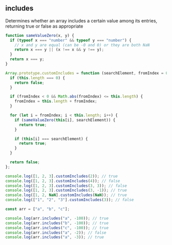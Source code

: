 
## includes

Determines whether an array includes a certain value among its entries,
returning true or false as appropriate

```js
function sameValueZero(x, y) {
  if (typeof x === "number" && typeof y === "number") {
    // x and y are equal (can be -0 and 0) or they are both NaN
    return x === y || (x !== x && y !== y);
  }
  return x === y;
}

Array.prototype.customIncludes = function (searchElement, fromIndex = 0) {
  if (this.length === 0) {
    return false;
  }

  if (fromIndex < 0 && Math.abs(fromIndex) <= this.length) {
    fromIndex = this.length + fromIndex;
  }

  for (let i = fromIndex; i < this.length; i++) {
    if (sameValueZero(this[i], searchElement)) {
      return true;
    }

    if (this[i] === searchElement) {
      return true;
    }
  }

  return false;
};

console.log([1, 2, 3].customIncludes(2)); // true
console.log([1, 2, 3].customIncludes(4)); // false
console.log([1, 2, 3].customIncludes(3, 3)); // false
console.log([1, 2, 3].customIncludes(3, -1)); // true
console.log([1, 2, NaN].customIncludes(NaN)); // true
console.log(["1", "2", "3"].customIncludes(3)); // false

const arr = ["a", "b", "c"];

console.log(arr.includes("a", -100)); // true
console.log(arr.includes("b", -100)); // true
console.log(arr.includes("c", -100)); // true
console.log(arr.includes("a", -2)); // false
console.log(arr.includes("a", -3)); // true
```

